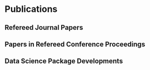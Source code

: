 # Publications

<!-- ## Selected Publications

\begingroup
\setlength{\parindent}{-0.5in}
\setlength{\leftskip}{0.5in}

::: {#refs_selected}
:::
\endgroup -->

## Refereed Journal Papers

::: {#refs_journals}
:::

## Papers in Refereed Conference Proceedings

::: {#refs_proceedings}
:::

## Data Science Package Developments

::: {#refs_R_packages}
:::
